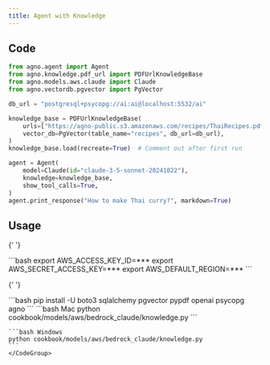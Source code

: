 ```yaml
---
title: Agent with Knowledge
---
```


## Code

```python cookbook/models/aws/bedrock_claude/knowledge.py
from agno.agent import Agent
from agno.knowledge.pdf_url import PDFUrlKnowledgeBase
from agno.models.aws.claude import Claude
from agno.vectordb.pgvector import PgVector

db_url = "postgresql+psycopg://ai:ai@localhost:5532/ai"

knowledge_base = PDFUrlKnowledgeBase(
    urls=["https://agno-public.s3.amazonaws.com/recipes/ThaiRecipes.pdf"],
    vector_db=PgVector(table_name="recipes", db_url=db_url),
)
knowledge_base.load(recreate=True)  # Comment out after first run

agent = Agent(
    model=Claude(id="claude-3-5-sonnet-20241022"),
    knowledge=knowledge_base,
    show_tool_calls=True,
)
agent.print_response("How to make Thai curry?", markdown=True)
```

## Usage

<Steps>
  <Snippet file="create-venv-step.mdx" />

{' '}

<Step title="Set your AWS Credentials">
  ```bash export AWS_ACCESS_KEY_ID=*** export AWS_SECRET_ACCESS_KEY=*** export
  AWS_DEFAULT_REGION=*** ```
</Step>

{' '}

<Step title="Install libraries">
  ```bash pip install -U boto3 sqlalchemy pgvector pypdf openai psycopg agno ```
</Step>

  <Step title="Run Agent">
    <CodeGroup>
    ```bash Mac
    python cookbook/models/aws/bedrock_claude/knowledge.py
    ```

    ```bash Windows
    python cookbook/models/aws/bedrock_claude/knowledge.py
    ```
    </CodeGroup>

  </Step>
</Steps>
